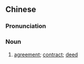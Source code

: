 {{also|契据}}
==Chinese==
{{zh-forms|s=契据}}

===Pronunciation===
{{zh-pron
|m=qìjù
|c=kai3 geoi3
|mn=qz:khòe-kìr/xm:khòe-kù/zz:khòe-kì
|cat=n
}}

===Noun===
{{zh-noun}}

# [[agreement]]; [[contract]]; [[deed]]